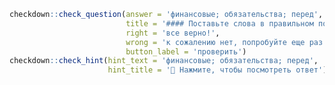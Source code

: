 ```r
checkdown::check_question(answer = 'финансовые; обязательства; перед', 
                          title = '#### Поставьте слова в правильном порядке:',
                          right = 'все верно!', 
                          wrong = 'к сожалению нет, попробуйте еще раз...',
                          button_label = 'проверить')
checkdown::check_hint(hint_text = 'финансовые; обязательства; перед',
                      hint_title = '🔎 Нажмите, чтобы посмотреть ответ')
```

